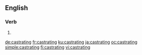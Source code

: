 ==English==

===Verb===
{{head|en|present participle}}

# {{present participle of|castrate|lang=en}}

[[de:castrating]]
[[fr:castrating]]
[[ku:castrating]]
[[ja:castrating]]
[[oc:castrating]]
[[simple:castrating]]
[[fi:castrating]]
[[vi:castrating]]
